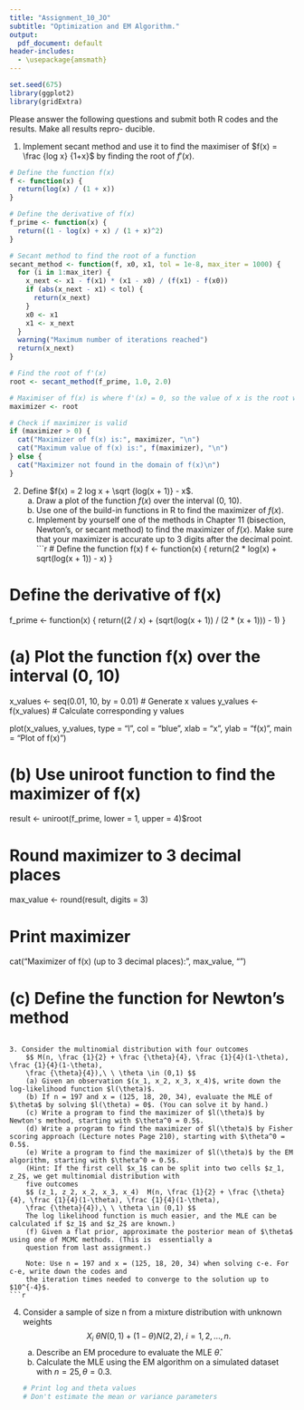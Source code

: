 ```yaml
---
title: "Assignment_10_JO"
subtitle: "Optimization and EM Algorithm."
output:
  pdf_document: default
header-includes:
  - \usepackage{amsmath}
---
```


```r
set.seed(675)
library(ggplot2)
library(gridExtra)
```
Please answer the following questions and submit both R codes and the results. Make all results repro- ducible.

1. Implement secant method and use it to find the maximiser of $f(x) = \frac {log x} {1+x}$ by 
finding the root of $f'(x)$.
```r
# Define the function f(x)
f <- function(x) {
  return(log(x) / (1 + x))
}

# Define the derivative of f(x)
f_prime <- function(x) {
  return((1 - log(x) + x) / (1 + x)^2)
}

# Secant method to find the root of a function
secant_method <- function(f, x0, x1, tol = 1e-8, max_iter = 1000) {
  for (i in 1:max_iter) {
    x_next <- x1 - f(x1) * (x1 - x0) / (f(x1) - f(x0))
    if (abs(x_next - x1) < tol) {
      return(x_next)
    }
    x0 <- x1
    x1 <- x_next
  }
  warning("Maximum number of iterations reached")
  return(x_next)
}

# Find the root of f'(x)
root <- secant_method(f_prime, 1.0, 2.0)

# Maximiser of f(x) is where f'(x) = 0, so the value of x is the root we found
maximizer <- root

# Check if maximizer is valid
if (maximizer > 0) {
  cat("Maximizer of f(x) is:", maximizer, "\n")
  cat("Maximum value of f(x) is:", f(maximizer), "\n")
} else {
  cat("Maximizer not found in the domain of f(x)\n")
}

```

2. Define $f(x) = 2 log x + \sqrt {log(x + 1)} - x$.
    (a) Draw a plot of the function $f(x)$ over the interval (0, 10).
    (b) Use one of the build-in functions in R to find the maximizer of $f(x)$.
    (c) Implement by yourself one of the methods in Chapter 11 (bisection, Newton's, or secant 
    method) to find the maximizer of $f(x)$. Make sure that your maximizer is accurate up to 
    3 digits after the decimal point.
```r
# Define the function f(x)
f <- function(x) {
  return(2 * log(x) + sqrt(log(x + 1)) - x)
}

# Define the derivative of f(x)
f_prime <- function(x) {
  return((2 / x) + (sqrt(log(x + 1)) / (2 * (x + 1))) - 1)
}

# (a) Plot the function f(x) over the interval (0, 10)
x_values <- seq(0.01, 10, by = 0.01)  # Generate x values
y_values <- f(x_values)  # Calculate corresponding y values

plot(x_values, y_values, type = "l",
     col = "blue", xlab = "x", ylab = "f(x)",
     main = "Plot of f(x)")

# (b) Use uniroot function to find the maximizer of f(x)
result <- uniroot(f_prime, lower = 1, upper = 4)$root

# Round maximizer to 3 decimal places
max_value <- round(result, digits = 3)

# Print maximizer
cat("Maximizer of f(x) (up to 3 decimal places):", max_value, "\n")

# (c) Define the function for Newton's method

```

3. Consider the multinomial distribution with four outcomes
    $$ M(n, \frac {1}{2} + \frac {\theta}{4}, \frac {1}{4}(1-\theta), \frac {1}{4}(1-\theta), 
    \frac {\theta}{4}),\ \ \theta \in (0,1) $$
    (a) Given an observation $(x_1, x_2, x_3, x_4)$, write down the log-likelihood function $l(\theta)$.
    (b) If n = 197 and x = (125, 18, 20, 34), evaluate the MLE of $\theta$ by solving $l(\theta) = 0$. (You can solve it by hand.)
    (c) Write a program to find the maximizer of $l(\theta)$ by Newton's method, starting with $\theta^0 = 0.5$.
    (d) Write a program to find the maximizer of $l(\theta)$ by Fisher scoring approach (Lecture notes Page 210), starting with $\theta^0 = 0.5$.
    (e) Write a program to find the maximizer of $l(\theta)$ by the EM algorithm, starting with $\theta^0 = 0.5$.
    (Hint: If the first cell $x_1$ can be split into two cells $z_1, z_2$, we get multinomial distribution with
    five outcomes
    $$ (z_1, z_2, x_2, x_3, x_4)  M(n, \frac {1}{2} + \frac {\theta}{4}, \frac {1}{4}(1-\theta), \frac {1}{4}(1-\theta), 
    \frac {\theta}{4}),\ \ \theta \in (0,1) $$
    The log likelihood function is much easier, and the MLE can be calculated if $z_1$ and $z_2$ are known.)
    (f) Given a flat prior, approximate the posterior mean of $\theta$ using one of MCMC methods. (This is  essentially a 
    question from last assignment.)
    
    Note: Use n = 197 and x = (125, 18, 20, 34) when solving c-e. For c-e, write down the codes and 
    the iteration times needed to converge to the solution up to $10^{-4}$.
```r
```

4. Consider a sample of size n from a mixture distribution with unknown weights
    $$X_i ~ \theta N(0, 1) + (1 - \theta) N(2, 2),\ i = 1, 2, ..., n.$$
    (a) Describe an EM procedure to evaluate the MLE $\hat {\theta}$.
    (b) Calculate the MLE using the EM algorithm on a simulated dataset with $n = 25, \theta = 0.3$.
```r
# Print log and theta values
# Don't estimate the mean or variance parameters
```